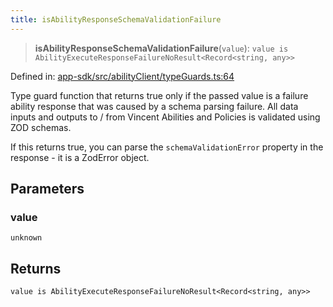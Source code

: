 ```yaml
---
title: isAbilityResponseSchemaValidationFailure
---
```


> **isAbilityResponseSchemaValidationFailure**(`value`): `value is AbilityExecuteResponseFailureNoResult<Record<string, any>>`

Defined in: [app-sdk/src/abilityClient/typeGuards.ts:64](https://github.com/LIT-Protocol/Vincent/blob/5462864f5b471985671134e594d93faefcbfeb7e/packages/libs/app-sdk/src/abilityClient/typeGuards.ts#L64)

Type guard function that returns true only if the passed value is a failure ability response that was caused by
a schema parsing failure.  All data inputs and outputs to / from Vincent Abilities and Policies is validated using ZOD schemas.

If this returns true, you can parse the `schemaValidationError` property in the response - it is a ZodError object.

## Parameters

### value

`unknown`

## Returns

`value is AbilityExecuteResponseFailureNoResult<Record<string, any>>`
